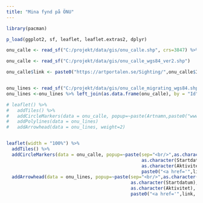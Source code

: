 ```yaml
---
title: "Mina fynd på ÖNU"
---
```




```r

library(pacman)

p_load(ggplot2, sf, leaflet, leaflet.extras2, dplyr)


```


```r

onu_calle <- read_sf("C:/projekt/data/gis/onu_calle.shp", crs=3847) %>% st_as_sf(onu_calle, crs=4326)

onu_calle <- read_sf("C:/projekt/data/gis/onu_calle_wgs84_ver2.shp")

onu_calle$link <- paste0("https://artportalen.se/Sighting/",onu_calle$Id,"#ChildSightings")


onu_lines <- read_sf("C:/projekt/data/gis/onu_calle_migrating_wgs84.shp")
onu_lines <-onu_lines %>% left_join(as.data.frame(onu_calle), by = "Id")

# leaflet() %>%
#   addTiles() %>%
#   addCircleMarkers(data = onu_calle, popup=~paste(Artnamn,paste0("www.artportalen.se/Sighting/",Id),sep="\n"), radius=2) %>%
#   addPolylines(data = onu_lines)
#   addArrowhead(data = onu_lines, weight=2)


leaflet(width = "100%") %>%
  addTiles() %>%
  addCircleMarkers(data = onu_calle, popup=~paste(sep="<br/>",as.character(Artnamn),
                                                  as.character(Startdatum), 
                                                  as.character(Aktivitet),
                                                  paste0("<a href='",link, "'target='_blank'>", "Artportalen</a>")), radius=3) %>%
  addArrowhead(data = onu_lines, popup=~paste(sep="<br/>",as.character(Artnamn),
                                              as.character(Startdatum), 
                                              as.character(Aktivitet),
                                              paste0("<a href='",link, "'target='_blank'>", "Artportalen</a>")), weight=3)



```



















